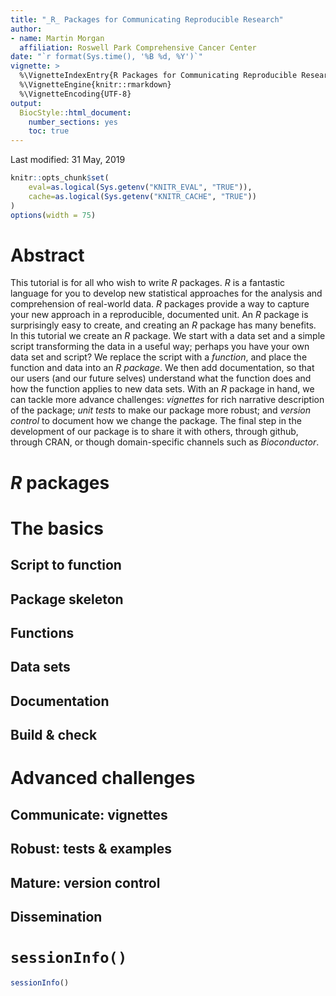 ```yaml
---
title: "_R_ Packages for Communicating Reproducible Research"
author:
- name: Martin Morgan
  affiliation: Roswell Park Comprehensive Cancer Center
date: "`r format(Sys.time(), '%B %d, %Y')`"
vignette: >
  %\VignetteIndexEntry{R Packages for Communicating Reproducible Research}
  %\VignetteEngine{knitr::rmarkdown}
  %\VignetteEncoding{UTF-8}
output:
  BiocStyle::html_document:
    number_sections: yes
    toc: true
---
```


Last modified: 31 May, 2019

```r
knitr::opts_chunk$set(
    eval=as.logical(Sys.getenv("KNITR_EVAL", "TRUE")),
    cache=as.logical(Sys.getenv("KNITR_CACHE", "TRUE"))
)
options(width = 75)
```

# Abstract

This tutorial is for all who wish to write _R_ packages. _R_ is a fantastic language for you to develop new statistical approaches for the analysis and comprehension of real-world data. _R_ packages provide a way to capture your new approach in a reproducible, documented unit. An _R_ package is surprisingly easy to create, and creating an _R_ package has many benefits. In this tutorial we create an _R_ package. We start with a data set and a simple script transforming the data in a useful way; perhaps you have your own data set and script? We replace the script with a _function_, and place the function and data into an _R_ _package_. We then add documentation, so that our users (and our future selves) understand what the function does and how the function applies to new data sets. With an _R_ package in hand, we can tackle more advance challenges: _vignettes_ for rich narrative description of the package; _unit tests_ to make our package more robust; and _version control_ to document how we change the package. The final step in the development of our package is to share it with others, through github, through CRAN, or though domain-specific channels such as _Bioconductor_.


# _R_ packages

# The basics

## Script to function

## Package skeleton

## Functions

## Data sets

## Documentation

## Build & check

# Advanced challenges

## Communicate: vignettes

## Robust: tests & examples

## Mature: version control

## Dissemination

# `sessionInfo()`

```r
sessionInfo()
```
